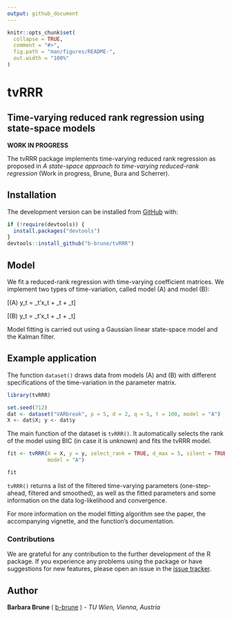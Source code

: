 ```yaml
---
output: github_document
---
```


<!-- README.md is generated from README.Rmd. Please edit that file -->

```r
knitr::opts_chunk$set(
  collapse = TRUE,
  comment = "#>",
  fig.path = "man/figures/README-",
  out.width = "100%"
)
```

# tvRRR

## Time-varying reduced rank regression using state-space models

<!-- badges: start -->
<!-- badges: end -->

**WORK IN PROGRESS**

The tvRRR package implements time-varying reduced rank regression as proposed in *A state-space approach to time-varying reduced-rank regression* (Work in progress, Brune, Bura and Scherrer).  

## Installation

The development version can be installed from [GitHub](https://github.com/) with:

``` r
if (!require(devtools)) {
  install.packages("devtools")
}
devtools::install_github("b-brune/tvRRR")
```

## Model

We fit a reduced-rank regression with time-varying coefficient matrices. We implement two types of time-variation, called model (A) and model (B):

\[(A) \quad y_t = \alpha_t\beta'x_t + \Gamma{u}_t + \varepsilon_t\]

\[(B) \quad y_t = \alpha\beta_t'x_t + \Gamma{u}_t + \varepsilon_t\]

Model fitting is carried out using a Gaussian linear state-space model and the Kalman filter.

## Example application

The function `dataset()` draws data from models (A) and (B) with different specifications of the time-variation in the parameter matrix. 

```r
library(tvRRR)

set.seed(712)
dat <- dataset("VARbreak", p = 5, d = 2, q = 5, t = 100, model = "A")
X <- dat$X; y <- dat$y
```

The main function of the dataset is `tvRRR()`. It automatically selects the rank of the model using BIC (in case it is unknown) and fits the tvRRR model.

```r
fit <- tvRRR(X = X, y = y, select_rank = TRUE, d_max = 5, silent = TRUE, 
             model = "A")

fit
```

`tvRRR()` returns a list of the filtered time-varying parameters (one-step-ahead, filtered and smoothed), as well as the fitted parameters and some information on the data log-likelihood and convergence. 

For more information on the model fitting algorithm see the paper, the accompanying vignette, and the function's documentation.

### Contributions

We are grateful for any contribution to the further development of the R package. If you experience any problems using the package or have suggestions for new features, please open an issue in the [issue tracker](https://github.com/b-brune/tvRRR/issues). 

## Author

**Barbara Brune** ( [b-brune](https://github.com/b-brune) ) - *TU Wien, Vienna, Austria*

